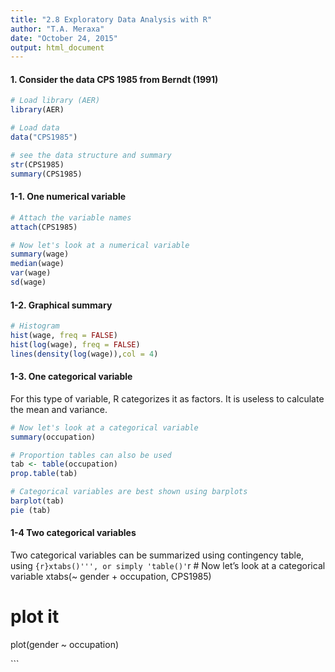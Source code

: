 ```yaml
---
title: "2.8 Exploratory Data Analysis with R"
author: "T.A. Meraxa"
date: "October 24, 2015"
output: html_document
---
```


#### 1. Consider the data CPS 1985 from Berndt (1991)

```r
# Load library (AER)
library(AER)

# Load data
data("CPS1985")
```

```r
# see the data structure and summary
str(CPS1985)
summary(CPS1985)
```


#### 1-1. One numerical variable

```r
# Attach the variable names
attach(CPS1985)

# Now let's look at a numerical variable
summary(wage)
median(wage)
var(wage)
sd(wage)
```


#### 1-2. Graphical summary

```r
# Histogram
hist(wage, freq = FALSE)
hist(log(wage), freq = FALSE)
lines(density(log(wage)),col = 4)
```


#### 1-3. One categorical variable
For this type of variable, R categorizes it as factors. It is useless to calculate the mean and variance.

```r
# Now let's look at a categorical variable
summary(occupation)

# Proportion tables can also be used
tab <- table(occupation)
prop.table(tab)

# Categorical variables are best shown using barplots
barplot(tab)
pie (tab)
```


#### 1-4 Two categorical variables
Two categorical variables can be summarized using contingency table, using ```{r}xtabs()''', or simply 'table()'
```r
# Now let's look at a categorical variable
xtabs(~ gender + occupation, CPS1985)

# plot it
plot(gender ~ occupation)

```

